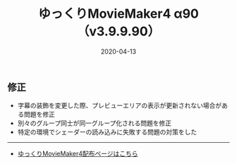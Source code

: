 ﻿---
title: ゆっくりMovieMaker4 α90 （v3.9.9.90）
date: 2020-04-13
tags: [YMM4,お知らせ]
---
## 修正
- 字幕の装飾を変更した際、プレビューエリアの表示が更新されない場合がある問題を修正
- 別々のグループ同士が同一グループ化される問題を修正
- 特定の環境でシェーダーの読み込みに失敗する問題の対策をした

---

- [ゆっくりMovieMaker4配布ページはこちら](/ymm4/)